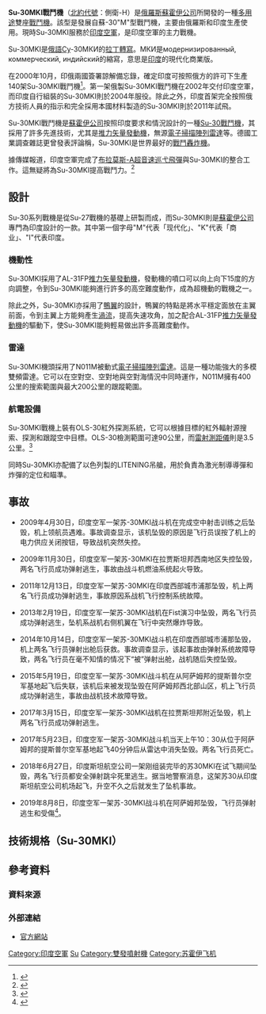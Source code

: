 {{noteTA
|G1=Military
|G2=Unit
|G3=Aero
|1=zh-hans:蘇-; zh-tw:蘇愷-;
|2=zh-hans:苏-; zh-tw:蘇愷-;
}}

{{軍用飛機
|名稱= 蘇-30MKI<br />Су-30MKI<br /><small>[[北約代號|北約代號]]: 側衛-H （Flanker-H）</small>
|圖片= [[File:SU-30MKI-g4sp_-_edit_2(clipped).jpg|300px]]
|照片說明= 一架印度空軍的Su-30MKI戰鬥機。
|圖片2=<!--预留三视图-->
|照片說明2=
|類型= [[戰鬥轰炸機|戰鬥轰炸機]]、[[多用途戰機|多功能戰鬥機]]
|用戶= {{flagicon|IND}}[[印度空軍|印度空軍]]
|設計= [[苏霍伊航空集团|蘇霍伊設計局]]<br />[[印度斯坦航空有限公司|印度斯坦航空有限公司]]（獲許可證生產）
|生產= [[阿穆爾河畔共青城加加林飛機製造廠|阿穆爾河畔共青城加加林飛機製造廠]]
|首飛= 2000年
|服役= 2002年9月27日
|退役= 
|狀況= 現役
|產量=  272架（含授權生產）（2020年3月）
|單位價格 = {{INRConvert|358|c|0}}<ref name=businessstandard>{{cite news|last1=Ajai Shukla|title=Rafale in storm clouds, Parrikar says IAF can make do with Sukhoi-30s|url=http://www.business-standard.com/article/current-affairs/rafale-in-storm-clouds-parrikar-says-iaf-can-make-do-with-sukhoi-30s-114123100706_1.html|accessdate=31 December 2014|work=Business Standard|date=31 December 2014|archive-date=2014-12-31|archive-url=https://web.archive.org/web/20141231175908/http://www.business-standard.com/article/current-affairs/rafale-in-storm-clouds-parrikar-says-iaf-can-make-do-with-sukhoi-30s-114123100706_1.html|dead-url=no}}</ref>
|衍生自= [[蘇-27戰鬥機|蘇-27戰鬥機]] - 側衛<br />[[蘇-30戰鬥機|蘇-30戰鬥機]] - 側衛-C
|衍生= [[Su-30MKM戰鬥轟炸機|Su-30MKM戰鬥轟炸機]] - 馬來西亞使用版本<br/>[[Su-30SM戰鬥轟炸機|Su-30SM戰鬥轟炸機]] - 俄羅斯使用版本
|variants with their own articles=

|長度= 21.935米（72.97英尺）
|翼展= 14.70米（48.20英尺）
|高度= 6.36米（20.85英尺）
|翼面積= 62.00米<sup>2</sup>（平方米） ; 667.00英尺<sup>2</sup>（平方英尺）
|空重= 17,700公斤（39,021磅）
|正常起飛重量= 24,900公斤（54,900磅）
|最大起飛重量= 34,500公斤（76,060磅）
|發動機= 2具[[土星科研生產聯合體|土星科研生產聯合體]] [[AL-31發動機|AL-31FP後燃低通量渦輪扇發動機]]，配[[推力向量|推力向量]]噴咀
|推力= 單台最大推力 74.50[[千牛|千牛]]（16,750[[磅力|磅力]]）<br />單台最大後然推力 122.58[[千牛|千牛]]（27,560[[磅力|磅力]]）
|燃油量=

|最大速度= 2.00馬赫
|巡航速度= 0.95馬赫
|爬升率= 海平面爬升率：230米/秒（45,275英尺/分）
|實用升限= 17,300米（56,800英尺）
|最大升限= 
|最大航程= 3,000公里（1,620[[海里|海里]]）
|翼負荷= 401公斤/平方米（82.3磅/平方英尺）
|推重比= 1.0
|作戰半徑= 
|最大過載=
|滑跑距離= 
|機槍=
|機炮= 一門[[GSh-30-1機炮|GSh-30-1機炮]]，裝彈150發
|火箭= [[S-5航空火箭彈|S-5航空火箭彈]]<br />[[S-8航空火箭彈|S-8航空火箭彈]]<br />[[S-13航空火箭彈|S-13航空火箭彈]]<br />[[S-24航空火箭彈|S-24航空火箭彈]] 等等
|飛彈= 12個武器掛點<br />[[R-60飛彈|R-60短程空對空飛彈]]<br />[[R-27飛彈|R-27中程空對空飛彈]]<br />[[R-73飛彈|R-73短程空對空飛彈]]<br />[[AA-12飛彈|R-77中程空對空飛彈]]<br />{{link-en|K-100空對空飛彈|K-100 (missile)}}<br /><br />[[布拉莫斯飛彈|布拉莫斯反艦飛彈]]<br />[[無畏巡弋飛彈|無畏巡弋飛彈]]<br />[[Kh-31導彈|Kh-31中程空對艦飛彈]]<br />[[Kh-29T/L雷射導引對地飛彈|Kh-29T/L雷射導引對地飛彈]]<br />[[Kh-59ME空對地飛彈|Kh-59ME空對地飛彈]] 等等
|炸彈= KAB 500KR，KAB-1500KR，FAB-500T，OFAB-250-270等[[航空炸彈|航空炸彈]]
|雷達= N001VE 多普勒脈衝被動電子掃描陣列雷達<br />NIIP N001VEP火控雷達
|其他= Sorbtsiya [[電子作戰|ECM莢艙]]
}}

'''Su-30MKI戰鬥機'''（[[北約代號|北約代號]]：側衛-H）是[[俄羅斯|俄羅斯]][[蘇霍伊公司|蘇霍伊公司]]所開發的一種[[多用途戰鬥機|多用途]]雙座[[戰鬥機|戰鬥機]]。該型是發展自蘇-30"M"型戰鬥機，主要由俄羅斯和印度生產使用。現時Su-30MKI服務於[[印度空軍|印度空軍]]，是印度空軍的主力戰機。

Su-30MKI是[[俄語|俄語]]Су-30МКИ的[[拉丁轉寫|拉丁轉寫]]。МКИ是модернизированный, коммерческий, индийский的縮寫，意思是[[印度|印度]]的現代化商業版。

在2000年10月，印俄兩國簽署諒解備忘錄，確定印度可按照俄方的許可下生產140架Su-30MKI戰鬥機<ref>{{cite news|title=印度取得蘇-30生產許可證，戰機國產化邁出重要一步|url=http://www.china.com.cn/military/txt/2012-01/08/content_24352898_2.htm|date=2012-01-08|accessdate=2015-04-17|archive-date=2015-04-16|archive-url=https://web.archive.org/web/20150416152910/http://www.china.com.cn/military/txt/2012-01/08/content_24352898_2.htm|dead-url=no}}</ref>。第一架俄製Su-30MKI戰鬥機在2002年交付印度空軍，而印度自行組裝的Su-30MKI則於2004年服役。除此之外，印度首架完全按照俄方技術人員的指示和完全採用本國材料製造的Su-30MKI則於2011年試飛。

Su-30MKI戰鬥機是[[蘇霍伊公司|蘇霍伊公司]]按照印度要求和情況設計的一種[[Su-30戰鬥機|Su-30戰鬥機]]，其採用了許多先進技術，尤其是[[推力向量|推力矢量發動機]]，無源[[電子掃描陣列雷達|電子掃描陣列雷達]]等。德國工業調查雜誌更曾發表評論稱，Su-30MKI是世界最好的[[戰鬥轟炸機|戰鬥轟炸機]]。

據傳媒報道，印度空軍完成了[[布拉莫斯導彈|布拉莫斯-A超音速巡弋飛彈]]與Su-30MKI的整合工作。這無疑將為Su-30MKI提高戰鬥力。<ref>{{cite news|title=印度完成布拉莫斯導彈與蘇30MKI戰機結合|url=http://war.163.com/15/0212/09/AI8A3DID00014OMD.html?from=tag|date=2015-02-13|access-date=2015-04-17|archive-url=https://web.archive.org/web/20190218003412/http://war.163.com/15/0212/09/AI8A3DID00014OMD.html?from=tag|archive-date=2019-02-18|dead-url=yes}}</ref>

== 設計 ==
{{Multiple image
|width=200
|direction=vertical
|image1=Su-30MKI nosewheel.jpeg
|caption1=Su-30MKI的前輪
|image2=N011-Bars-irkut-com.jpg
|caption2=N011M被動式[[電子掃描陣列雷達|電子掃描陣列雷達]]
|image3=Su-30MKI tail.jpeg
|caption3=[[推力向量|推力矢量發動機]]
}}
Su-30系列戰機是從Su-27戰機的基礎上研製而成，而Su-30MKI則是[[蘇霍伊公司|蘇霍伊公司]]專門為印度設計的一款。其中第一個字母"M"代表「现代化」、"K"代表「商业」、"I"代表印度。

=== 機動性 ===
Su-30MKI採用了AL-31FP[[推力向量|推力矢量發動機]]，發動機的噴口可以向上向下15度的方向調整，令到Su-30MKI能夠進行許多的高空難度動作，成為超機動的戰機之一。

除此之外，Su-30MKI亦採用了[[鴨翼|鴨翼]]的設計，鴨翼的特點是將水平穩定面放在主翼前面，令到主翼上方能夠產生[[渦流|渦流]]，提高失速攻角，加之配合AL-31FP[[推力向量|推力矢量發動機]]的驅動下，使Su-30MKI能夠輕易做出許多高難度動作。

=== 雷達 ===
Su-30MKI機頭採用了N011M被動式[[電子掃描陣列雷達|電子掃描陣列雷達]]。這是一種功能強大的多模雙頻雷達。它可以在空對空、空對地與空對海情況中同時運作，N011M擁有400公里的搜索範圍與最大200公里的跟蹤範圍。

=== 航電設備 ===
Su-30MKI戰機上裝有OLS-30紅外探測系統，它可以根據目標的紅外輻射源搜索、探測和跟蹤空中目標。OLS-30檢測範圍可達90公里，而[[雷射測距儀|雷射測距儀]]則是3.5公里。<ref>{{cite news|title=蘇-30MKI：俄羅斯為印度空軍「量身打造」的主力戰鬥機|url=http://www.china.com.cn/military/txt/2012-01/08/content_24352898.htm|date=2012-01-08|accessdate=2015-04-17|archive-date=2015-09-23|archive-url=https://web.archive.org/web/20150923232413/http://www.china.com.cn/military/txt/2012-01/08/content_24352898.htm|dead-url=no}}</ref>

同時Su-30MKI亦配備了以色列製的LITENING吊艙，用於負責為激光制導導彈和炸彈的定位和瞄準。

== 事故 ==
*2009年4月30日，印度空军一架苏-30MKI战斗机在完成空中射击训练之后坠毁，机上领航员遇难。事故调查显示，该机坠毁的原因是飞行员误按了机上的电力供应关闭按钮，导致战机突然失控。

*2009年11月30日，印度空军一架苏-30MKI在拉贾斯坦邦西南地区失控坠毁，两名飞行员成功弹射逃生，事故由战斗机燃油系统起火导致。

*2011年12月13日，印度空军一架苏-30MKI在印度西部城市浦那坠毁，机上两名飞行员成功弹射逃生，事故原因系战机飞行控制系统故障。

*2013年2月19日，印度空军一架苏-30MKI战机在Fist演习中坠毁，两名飞行员成功弹射逃生，坠机系战机右侧机翼在飞行中突然爆炸导致。

*2014年10月14日，印度空军一架苏-30MKI战斗机在印度西部城市浦那坠毁，机上两名飞行员弹射出舱后获救。事故调查显示，该起事故由弹射系统故障导致，两名飞行员在毫不知情的情况下“被”弹射出舱，战机随后失控坠毁。

*2015年5月19日，印度空军一架苏-30MKI战斗机在从阿萨姆邦的提斯普尔空军基地起飞后失联，该机后来被发现坠毁在阿萨姆邦西北部山区，机上飞行员成功弹射逃生，事故由战机技术故障导致。

*2017年3月15日，印度空军一架苏-30MKI战机在拉贾斯坦邦附近坠毁，机上两名飞行员成功弹射逃生。

*2017年5月23日，印度空军一架苏-30MKI战斗机当天上午10：30从位于阿萨姆邦的提斯普尔空军基地起飞40分钟后从雷达中消失坠毁。两名飞行员死亡。

*2018年6月27日，印度斯坦航空公司一架刚组装完毕的苏30MKI在试飞期间坠毁，两名飞行员都安全弹射跳伞死里逃生。据当地警察消息，这架苏30从印度斯坦航空公司机场起飞，升空不久之后就发生了坠机事故。

*2019年8月8日，印度空军一架苏-30MKI战斗机在阿萨姆邦坠毁，飞行员弹射逃生和受傷<ref>{{Cite web|title=印度空軍一架蘇-30在中印邊境地區墜毀 今年第13架|url=http://www.hkcna.hk/content/2019/0809/778790.shtml|accessdate=2019-08-13|work=www.hkcna.hk|archive-date=2019-08-13|archive-url=https://web.archive.org/web/20190813133003/http://www.hkcna.hk/content/2019/0809/778790.shtml|dead-url=no}}</ref>。

== 技術規格（Su-30MKI） ==
{{Aircraft specifications
|plane or copter?=plane
|jet or prop?=jet
|ref=[[阿穆爾河畔共青城加加林飛機製造廠|阿穆爾河畔共青城加加林飛機製造廠]],<ref name=KNAAPO_specs>[http://www.knaapo.ru/products/su-30mk2/ "Sukhoi Su-30MK2"] ''KNAAPO''. Retrieved: 30 September 2012.</ref>和[[蘇霍伊公司|蘇霍伊公司]]<ref name=sukhoi_specs>[http://www.sukhoi.org/eng/planes/military/su30mk/lth/ "Su-30MK Aircraft performance page."] {{webarchive|url=https://web.archive.org/web/20110716144928/http://www.sukhoi.org/eng/planes/military/su30mk/lth/ |date=2011-07-16 }} ''Sukhoi.'' Retrieved: 1 January 2015.</ref>
|crew=2
|capacity=
|length main=21.935 米
|length alt=72.97 英尺
|span main=14.7 米
|span alt=48.2 英尺
|height main=6.36 米
|height alt=20.85 英尺
|area main=62.0 平方米
|area alt=667 平方英尺
|airfoil=
|empty weight main=18,400 公斤<ref>Hillebrand, Niels. [http://www.milavia.net/aircraft/su-27/su-27_specifications.htm "Sukhoi Su-27 Flanker Specifications."] ''Milavia.net.'' Retrieved: 16 December 2010.</ref>
|empty weight alt= 40,565 磅
|loaded weight main=24,900 千克
|loaded weight alt= 54,895 磅
|max takeoff weight main=38,800 千克
|max takeoff weight alt=85,600 磅
|more general=
|engine (jet)=[[AL-31發動機|AL-31FP]]
|type of jet=[[推力向量|推力向量]][[渦輪扇發動機|渦輪扇發動機]]
|number of jets=2
|thrust main= 加力每個123 千牛
|thrust alt= 27,560 磅
|thrust original=
|afterburning thrust main=
|afterburning thrust alt=
|max speed main= 1.9馬赫<ref name=sukhoi_specs/>
|max speed alt= 2100公里每小時或1300英里每小時<ref name=KNAAPO_specs/>
|max speed more=在高海拔地區：(1350公里每小時，839英里每小時) <ref name=KNAAPO_specs/>
|range main= 3,000 公里
|range alt= 1,620 海里
|range more=
|ferry range main= 8,000 公里
|ferry range alt= 4,320 海里
|ferry range more= 
|ceiling main= 17,300 米
|ceiling alt= 56,800 英尺
|climb rate main= >300 m/s
|climb rate alt= >45,275 英尺/分鐘
|loading main= 401 公斤/平方米
|loading alt= 82.3 磅/平方英尺
|thrust/weight= 1.00 (裝載重量56％的內部燃油) 
|endurance= 3.75 小時 (空中加油時 ，最多十小時)
|more performance=*'''[[極限|極限]]：''' +9 ''克''
|armament=
*'''機炮：''' 1 × 30毫米[[GSh-30-1機炮|GSh-30-1]][[機炮|機炮]]

:*'''[[空對空導彈|空對空導彈]]：'''
::*10 × [[AA-12飛彈|AA-12飛彈]]
::*10 × {{link-en|阿斯特拉導彈|Astra missile}}
::*6 × R-27ER（AA-10C）
::*6 × R-27ET（AA-10D）
::*2 × [[R-27飛彈|R-27飛彈]]
::*2 × R-27T（AA-10B）
::*6 × [[R-73飛彈|R-73飛彈]]
::*3 × {{link-en|K-100空對空導彈|K-100 (missile)}}

[[File:Brahmos_under_Su30MKI_maquette_MAKS2009.jpg|thumb]]的Su-30MKI模型]]
:*'''[[空對地導彈|空對地導彈]]：'''
::*3 × {{link-en|Kh-59|Kh-59ME}}
::*3 × {{link-en|Kh-59|Kh-59MK}}
::*4 × [[SS-N-25飛彈|SS-N-25飛彈]]
::*1 × [[布拉莫斯飛彈|布拉莫斯飛彈]]
::*3 × [[布拉莫斯飛彈|布拉莫斯-M飛彈]]
::*1 × [[無畏巡航導彈|無畏巡航導彈]]
::*6 × [[Kh-31飛彈|Kh-31飛彈]]
::*6 × {{link-en|Kh-29|Kh-29}}
::*4 × {{link-en|S-8火箭吊艙|S-8 rocket}}
::*4 × {{link-en|S-13火箭吊艙|S-13 rocket}}

:*'''[[炸彈|炸彈]]：'''
::*8  × {{link-en|KAB-500L激光制導炸彈|KAB-500L}}
::*3  × KAB-1500L激光制導炸彈
::*8  × FAB-500T重力炸彈
::*28 × OFAB-250-270重力炸彈
::*32 × [[OFAB-100-120|OFAB-100-120]]重力炸彈
::*8 × RBK-500集束炸彈
|avionics=
}}

== 參考資料 ==
=== 資料來源 ===
{{reflist}}

=== 外部連結 ===
* [https://web.archive.org/web/20110713124540/http://sukhoi.org/eng/planes/military/su30mk/history/ 官方網站]

{{HAL aircraft}}
{{Sukhoi aircraft}}

[[Category:印度空軍|Category:印度空軍]]
[[Category:俄羅斯戰鬥機|Su]]
[[Category:雙發噴射機|Category:雙發噴射機]]
[[Category:苏霍伊飞机|Category:苏霍伊飞机]]